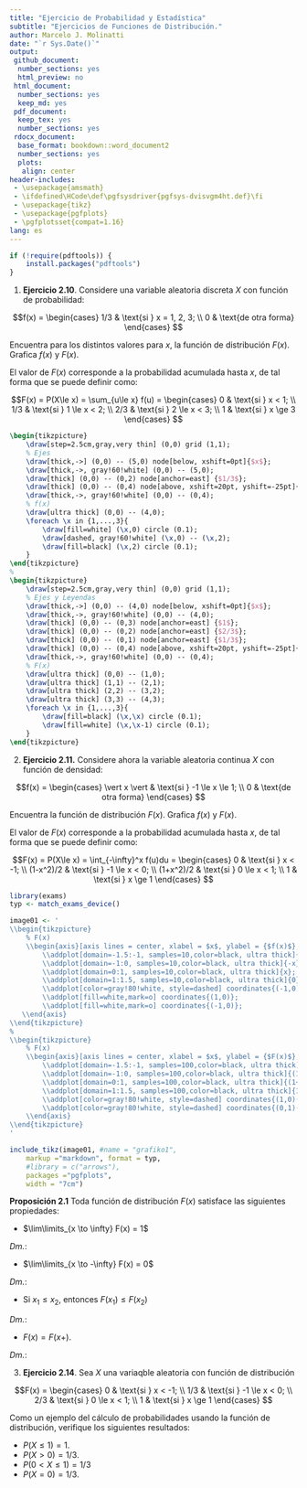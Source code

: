 ```yaml
---
title: "Ejercicio de Probabilidad y Estadística"
subtitle: "Ejercicios de Funciones de Distribución."
author: Marcelo J. Molinatti
date: "`r Sys.Date()`"
output:
 github_document:
  number_sections: yes
  html_preview: no
 html_document:
  number_sections: yes
  keep_md: yes
 pdf_document:
  keep_tex: yes
  number_sections: yes
 rdocx_document:
  base_format: bookdown::word_document2
  number_sections: yes
  plots:
   align: center
header-includes:
 - \usepackage{amsmath}
 - \ifdefined\HCode\def\pgfsysdriver{pgfsys-dvisvgm4ht.def}\fi
 - \usepackage{tikz}
 - \usepackage{pgfplots}
 - \pgfplotsset{compat=1.16}
lang: es
---
```


```r
if (!require(pdftools)) {
    install.packages("pdftools")
}
```

1. **Ejercicio 2.10**. Considere una variable aleatoria discreta $X$ con función de probabilidad:

$$f(x) = 
    \begin{cases}
        1/3 & \text{si } x = 1, 2, 3; \\
        0   & \text{de otra forma} 
    \end{cases}
$$

Encuentra para los distintos valores para $x$, la función de distribución $F(x)$. Grafica $f(x)$ y  $F(x)$.

El valor de $F(x)$ corresponde a la probabilidad acumulada hasta $x$, de tal forma que se puede definir como:

$$F(x) = P(X\le x) = \sum_{u\le x} f(u) = 
    \begin{cases}
        0 & \text{si } x < 1; \\
        1/3 & \text{si } 1 \le x < 2; \\
        2/3 & \text{si } 2 \le x < 3; \\
        1 & \text{si } x \ge 3
    \end{cases}
$$

```tikz
\begin{tikzpicture}
    \draw[step=2.5cm,gray,very thin] (0,0) grid (1,1);
    % Ejes
    \draw[thick,->] (0,0) -- (5,0) node[below, xshift=0pt]{$x$};
    \draw[thick,->, gray!60!white] (0,0) -- (5,0);
    \draw[thick] (0,0) -- (0,2) node[anchor=east] {$1/3$};
    \draw[thick] (0,0) -- (0,4) node[above, xshift=20pt, yshift=-25pt]{$f(x)$};
    \draw[thick,->, gray!60!white] (0,0) -- (0,4);
    % f(x)
    \draw[ultra thick] (0,0) -- (4,0);
    \foreach \x in {1,...,3}{
        \draw[fill=white] (\x,0) circle (0.1);
        \draw[dashed, gray!60!white] (\x,0) -- (\x,2);
        \draw[fill=black] (\x,2) circle (0.1);
    }
\end{tikzpicture}
%
\begin{tikzpicture}
    \draw[step=2.5cm,gray,very thin] (0,0) grid (1,1);
    % Ejes y Leyendas
    \draw[thick,->] (0,0) -- (4,0) node[below, xshift=0pt]{$x$};
    \draw[thick,->, gray!60!white] (0,0) -- (4,0);
    \draw[thick] (0,0) -- (0,3) node[anchor=east] {$1$};
    \draw[thick] (0,0) -- (0,2) node[anchor=east] {$2/3$};
    \draw[thick] (0,0) -- (0,1) node[anchor=east] {$1/3$};
    \draw[thick] (0,0) -- (0,4) node[above, xshift=20pt, yshift=-25pt]{$F(x)$};
    \draw[thick,->, gray!60!white] (0,0) -- (0,4);
    % F(x)
    \draw[ultra thick] (0,0) -- (1,0);
    \draw[ultra thick] (1,1) -- (2,1);
    \draw[ultra thick] (2,2) -- (3,2);
    \draw[ultra thick] (3,3) -- (4,3);
    \foreach \x in {1,...,3}{
        \draw[fill=black] (\x,\x) circle (0.1);
        \draw[fill=white] (\x,\x-1) circle (0.1);
    }
\end{tikzpicture}
```


2. **Ejercicio 2.11.** Considere ahora la variable aleatoria continua $X$ con función de densidad:

$$f(x) = 
    \begin{cases}
        \vert x \vert & \text{si } -1 \le x \le 1; \\
        0   & \text{de otra forma}
    \end{cases}
$$

Encuentra la función de distribución $F(x)$. Grafica $f(x)$ y $F(x)$.

El valor de $F(x)$ corresponde a la probabilidad acumulada hasta $x$, de tal forma que se puede definir como:

$$F(x) = P(X\le x) = \int_{-\infty}^x f(u)du = 
    \begin{cases}
        0 & \text{si } x < -1; \\
        (1-x^2)/2 & \text{si } -1 \le x < 0; \\
        (1+x^2)/2 & \text{si } 0 \le x < 1; \\
        1 & \text{si } x \ge 1
    \end{cases}
$$

```r
library(exams)
typ <- match_exams_device()

image01 <- '
\\begin{tikzpicture}
    % F(x)
    \\begin{axis}[axis lines = center, xlabel = $x$, ylabel = {$f(x)$},ymax=1.2,ytick={1},xtick={-1,1}]
        \\addplot[domain=-1.5:-1, samples=10,color=black, ultra thick]{0};
        \\addplot[domain=-1:0, samples=10,color=black, ultra thick]{-x};
        \\addplot[domain=0:1, samples=10,color=black, ultra thick]{x};
        \\addplot[domain=1:1.5, samples=10,color=black, ultra thick]{0};
        \\addplot[color=gray!80!white, style=dashed] coordinates{(-1,0)(-1,1)(1,1)(1,0)};
        \\addplot[fill=white,mark=o] coordinates{(1,0)};
        \\addplot[fill=white,mark=o] coordinates{(-1,0)};
   \\end{axis}
\\end{tikzpicture}
%
\\begin{tikzpicture}
    % F(x)
    \\begin{axis}[axis lines = center, xlabel = $x$, ylabel = {$F(x)$},ymax=1.2,ytick={1},xtick={-1,1}]
        \\addplot[domain=-1.5:-1, samples=100,color=black, ultra thick]{0};
        \\addplot[domain=-1:0, samples=100,color=black, ultra thick]{(1-x^2)/2};
        \\addplot[domain=0:1, samples=100,color=black, ultra thick]{(1+x^2)/2};
        \\addplot[domain=1:1.5, samples=100,color=black, ultra thick]{1};
        \\addplot[color=gray!80!white, style=dashed] coordinates{(1,0)(1,1)};
        \\addplot[color=gray!80!white, style=dashed] coordinates{(0,1)(1,1)};
    \\end{axis}
\\end{tikzpicture}
'
```

```r
include_tikz(image01, #name = "grafiko1", 
    markup ="markdown", format = typ,
    #library = c("arrows"),
    packages ="pgfplots",
    width = "7cm")
```

**Proposición 2.1** Toda función de distribución $F(x)$ satisface las siguientes propiedades:

* $\lim\limits_{x \to \infty} F(x) = 1$

_Dm._: 

* $\lim\limits_{x \to -\infty} F(x) = 0$

_Dm._: 

* Si $x_1 \le x_2$, entonces $F(x_1) \le F(x_2)$

_Dm._: 

* $F(x) = F(x+)$.

_Dm._: 

3. **Ejercicio 2.14**. Sea $X$ una variaqble aleatoria con función de distribución 

$$F(x) = 
    \begin{cases}
        0 & \text{si } x < -1; \\
        1/3 & \text{si } -1 \le x < 0; \\
        2/3 & \text{si } 0 \le x < 1; \\
        1 & \text{si } x \ge 1
    \end{cases}
$$

Como un ejemplo del cálculo de probabilidades usando la función de distribución, verifique los siguientes resultados:

* $P(X \le 1) = 1$.
* $P(X > 0) = 1/3$.
* $P(0 < X \le 1) = 1/3$
* $P(X = 0) = 1/3$.